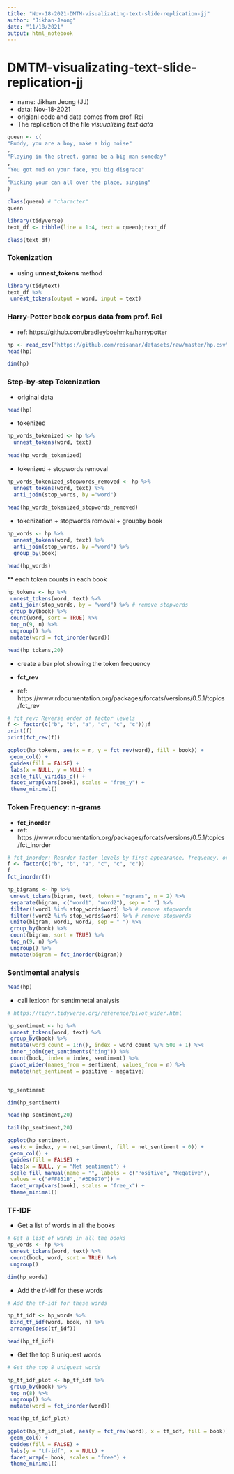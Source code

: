 ```yaml
---
title: "Nov-18-2021-DMTM-visualizating-text-slide-replication-jj"
author: "Jikhan-Jeong"
date: "11/18/2021"
output: html_notebook
---
```


# DMTM-visualizating-text-slide-replication-jj
* name: Jikhan Jeong (JJ)
* data: Nov-18-2021
* origianl code and data comes from prof. Rei
* The replication of the file *visuualizing text data*

```r
queen <- c(
"Buddy, you are a boy, make a big noise"
,
"Playing in the street, gonna be a big man someday"
,
"You got mud on your face, you big disgrace"
,
"Kicking your can all over the place, singing"
)

class(queen) # "character"
queen
```

```r
library(tidyverse)
text_df <- tibble(line = 1:4, text = queen);text_df
```

```r
class(text_df)
```
### Tokenization 
* using **unnest_tokens** method

```r
library(tidytext)
text_df %>%
 unnest_tokens(output = word, input = text)
```
### Harry-Potter book corpus data from prof. Rei

* ref: https://github.com/bradleyboehmke/harrypotter

```r
hp <- read_csv("https://github.com/reisanar/datasets/raw/master/hp.csv")
head(hp)
```

```r
dim(hp)
```
### Step-by-step Tokenization

* original data

```r
head(hp)
```

* tokenized

```r
hp_words_tokenized <- hp %>%
  unnest_tokens(word, text) 
  
head(hp_words_tokenized)
```

* tokenized + stopwords removal

```r
hp_words_tokenized_stopwords_removed <- hp %>%
  unnest_tokens(word, text) %>%
  anti_join(stop_words, by ="word") 
  
head(hp_words_tokenized_stopwords_removed)
```


* tokenization + stopwords removal + groupby book 

```r
hp_words <- hp %>%
  unnest_tokens(word, text) %>%
  anti_join(stop_words, by ="word") %>%
  group_by(book) 

head(hp_words)
```

** each token counts in each book 
```r
hp_tokens <- hp %>% 
 unnest_tokens(word, text) %>%
 anti_join(stop_words, by = "word") %>% # remove stopwords
 group_by(book) %>% 
 count(word, sort = TRUE) %>% 
 top_n(9, n) %>% 
 ungroup() %>% 
 mutate(word = fct_inorder(word))

head(hp_tokens,20)
```
* create a bar plot showing the token frequency

* **fct_rev**
* ref: https://www.rdocumentation.org/packages/forcats/versions/0.5.1/topics/fct_rev
```r
# fct_rev: Reverse order of factor levels
f <- factor(c("b", "b", "a", "c", "c", "c"));f
print(f)
print(fct_rev(f))
```

```r
ggplot(hp_tokens, aes(x = n, y = fct_rev(word), fill = book)) +
 geom_col() +
 guides(fill = FALSE) +
 labs(x = NULL, y = NULL) +
 scale_fill_viridis_d() +
 facet_wrap(vars(book), scales = "free_y") +
 theme_minimal()
```
### Token Frequency: n-grams

* **fct_inorder**
* ref: https://www.rdocumentation.org/packages/forcats/versions/0.5.1/topics/fct_inorder
```r
# fct_inorder: Reorder factor levels by first appearance, frequency, or numeric order
f <- factor(c("b", "b", "a", "c", "c", "c"))
f
fct_inorder(f)
```

```r
hp_bigrams <- hp %>% 
 unnest_tokens(bigram, text, token = "ngrams", n = 2) %>%
 separate(bigram, c("word1", "word2"), sep = " ") %>% 
 filter(!word1 %in% stop_words$word) %>% # remove stopwords
 filter(!word2 %in% stop_words$word) %>% # remove stopwords
 unite(bigram, word1, word2, sep = " ") %>% 
 group_by(book) %>% 
 count(bigram, sort = TRUE) %>% 
 top_n(9, n) %>% 
 ungroup() %>% 
 mutate(bigram = fct_inorder(bigram))
```


### Sentimental analysis

```r
head(hp)
```

* call lexicon for sentimnetal analysis

```r
# https://tidyr.tidyverse.org/reference/pivot_wider.html

hp_sentiment <- hp %>% 
 unnest_tokens(word, text) %>%
 group_by(book) %>% 
 mutate(word_count = 1:n(), index = word_count %/% 500 + 1) %>% 
 inner_join(get_sentiments("bing")) %>%
 count(book, index = index, sentiment) %>% 
 pivot_wider(names_from = sentiment, values_from = n) %>%
 mutate(net_sentiment = positive - negative)


hp_sentiment
```

```r
dim(hp_sentiment)
```

```r
head(hp_sentiment,20)
```

```r
tail(hp_sentiment,20)
```

```r
ggplot(hp_sentiment, 
 aes(x = index, y = net_sentiment, fill = net_sentiment > 0)) +
 geom_col() +
 guides(fill = FALSE) + 
 labs(x = NULL, y = "Net sentiment") +
 scale_fill_manual(name = "", labels = c("Positive", "Negative"),
 values = c("#FF851B", "#3D9970")) +
 facet_wrap(vars(book), scales = "free_x") +
 theme_minimal()
```

### TF-IDF
* Get a list of words in all the books 
```r
# Get a list of words in all the books 
hp_words <- hp %>% 
 unnest_tokens(word, text) %>% 
 count(book, word, sort = TRUE) %>% 
 ungroup()

dim(hp_words)
```

* Add the tf-idf for these words
```r
# Add the tf-idf for these words

hp_tf_idf <- hp_words %>% 
 bind_tf_idf(word, book, n) %>%
 arrange(desc(tf_idf))

head(hp_tf_idf)
```

* Get the top 8 uniquest words

```r
# Get the top 8 uniquest words

hp_tf_idf_plot <- hp_tf_idf %>% 
 group_by(book) %>% 
 top_n(8) %>% 
 ungroup() %>% 
 mutate(word = fct_inorder(word))

head(hp_tf_idf_plot)
```

```r
ggplot(hp_tf_idf_plot, aes(y = fct_rev(word), x = tf_idf, fill = book)) +
 geom_col() +
 guides(fill = FALSE) +
 labs(y = "tf-idf", x = NULL) +
 facet_wrap(~ book, scales = "free") +
 theme_minimal()
```

